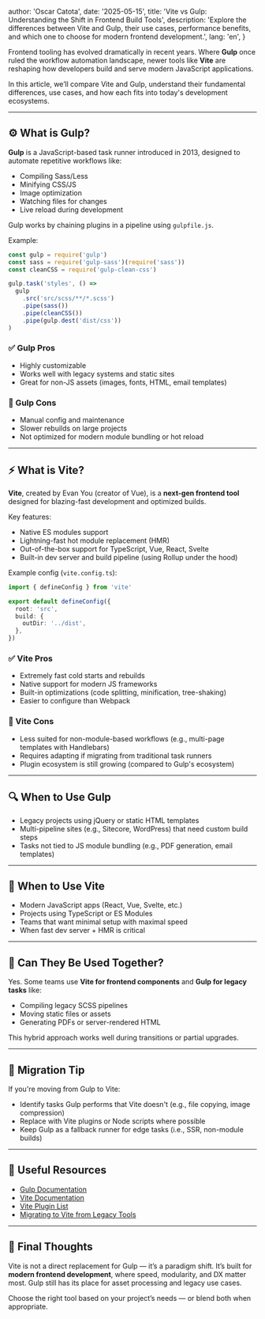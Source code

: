 
  author: 'Oscar Catota',
  date: '2025-05-15',
  title: 'Vite vs Gulp: Understanding the Shift in Frontend Build Tools',
  description:
    'Explore the differences between Vite and Gulp, their use cases, performance benefits, and which one to choose for modern frontend development.',
  lang: 'en',
}


Frontend tooling has evolved dramatically in recent years. Where **Gulp** once ruled the workflow automation landscape, newer tools like **Vite** are reshaping how developers build and serve modern JavaScript applications.

In this article, we’ll compare Vite and Gulp, understand their fundamental differences, use cases, and how each fits into today's development ecosystems.

---

## ⚙️ What is Gulp?

**Gulp** is a JavaScript-based task runner introduced in 2013, designed to automate repetitive workflows like:

- Compiling Sass/Less
- Minifying CSS/JS
- Image optimization
- Watching files for changes
- Live reload during development

Gulp works by chaining plugins in a pipeline using `gulpfile.js`.

Example:

```js
const gulp = require('gulp')
const sass = require('gulp-sass')(require('sass'))
const cleanCSS = require('gulp-clean-css')

gulp.task('styles', () =>
  gulp
    .src('src/scss/**/*.scss')
    .pipe(sass())
    .pipe(cleanCSS())
    .pipe(gulp.dest('dist/css'))
)
```

### ✅ Gulp Pros

- Highly customizable
- Works well with legacy systems and static sites
- Great for non-JS assets (images, fonts, HTML, email templates)

### 🚫 Gulp Cons

- Manual config and maintenance
- Slower rebuilds on large projects
- Not optimized for modern module bundling or hot reload

---

## ⚡ What is Vite?

**Vite**, created by Evan You (creator of Vue), is a **next-gen frontend tool** designed for blazing-fast development and optimized builds.

Key features:

- Native ES modules support
- Lightning-fast hot module replacement (HMR)
- Out-of-the-box support for TypeScript, Vue, React, Svelte
- Built-in dev server and build pipeline (using Rollup under the hood)

Example config (`vite.config.ts`):

```ts
import { defineConfig } from 'vite'

export default defineConfig({
  root: 'src',
  build: {
    outDir: '../dist',
  },
})
```

### ✅ Vite Pros

- Extremely fast cold starts and rebuilds
- Native support for modern JS frameworks
- Built-in optimizations (code splitting, minification, tree-shaking)
- Easier to configure than Webpack

### 🚫 Vite Cons

- Less suited for non-module-based workflows (e.g., multi-page templates with Handlebars)
- Requires adapting if migrating from traditional task runners
- Plugin ecosystem is still growing (compared to Gulp's ecosystem)

---

## 🔍 When to Use Gulp

- Legacy projects using jQuery or static HTML templates
- Multi-pipeline sites (e.g., Sitecore, WordPress) that need custom build steps
- Tasks not tied to JS module bundling (e.g., PDF generation, email templates)

---

## 🚀 When to Use Vite

- Modern JavaScript apps (React, Vue, Svelte, etc.)
- Projects using TypeScript or ES Modules
- Teams that want minimal setup with maximal speed
- When fast dev server + HMR is critical

---

## 🧠 Can They Be Used Together?

Yes. Some teams use **Vite for frontend components** and **Gulp for legacy tasks** like:

- Compiling legacy SCSS pipelines
- Moving static files or assets
- Generating PDFs or server-rendered HTML

This hybrid approach works well during transitions or partial upgrades.

---

## 🧰 Migration Tip

If you're moving from Gulp to Vite:

- Identify tasks Gulp performs that Vite doesn't (e.g., file copying, image compression)
- Replace with Vite plugins or Node scripts where possible
- Keep Gulp as a fallback runner for edge tasks (i.e., SSR, non-module builds)

---

## 🔗 Useful Resources

- [Gulp Documentation](https://gulpjs.com/docs/en/getting-started/quick-start/)
- [Vite Documentation](https://vitejs.dev/)
- [Vite Plugin List](https://vitejs.dev/plugins/)
- [Migrating to Vite from Legacy Tools](https://vitejs.dev/guide/migration.html)

---

## 🧾 Final Thoughts

Vite is not a direct replacement for Gulp — it’s a paradigm shift. It’s built for **modern frontend development**, where speed, modularity, and DX matter most. Gulp still has its place for asset processing and legacy use cases.

Choose the right tool based on your project’s needs — or blend both when appropriate.
